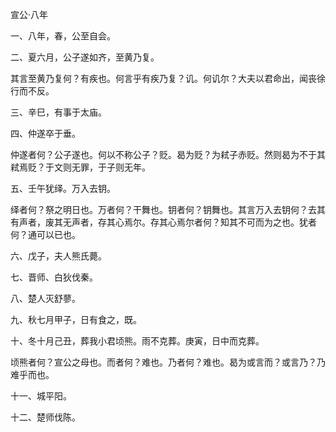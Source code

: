 

宣公·八年

一、八年，春，公至自会。

二、夏六月，公子遂如齐，至黄乃复。

其言至黄乃复何？有疾也。何言乎有疾乃复？讥。何讥尔？大夫以君命出，闻丧徐行而不反。

三、辛巳，有事于太庙。

四、仲遂卒于垂。

仲遂者何？公子遂也。何以不称公子？贬。曷为贬？为弒子赤贬。然则曷为不于其弒焉贬？于文则无罪，于子则无年。

五、壬午犹绎。万入去钥。

绎者何？祭之明日也。万者何？干舞也。钥者何？钥舞也。其言万入去钥何？去其有声者，废其无声者，存其心焉尔。存其心焉尔者何？知其不可而为之也。犹者何？通可以已也。

六、戊子，夫人熊氏薨。

七、晋师、白狄伐秦。

八、楚人灭舒蓼。

九、秋七月甲子，日有食之，既。

十、冬十月己丑，葬我小君顷熊。雨不克葬。庚寅，日中而克葬。

顷熊者何？宣公之母也。而者何？难也。乃者何？难也。曷为或言而？或言乃？乃难乎而也。

十一、城平阳。

十二、楚师伐陈。

